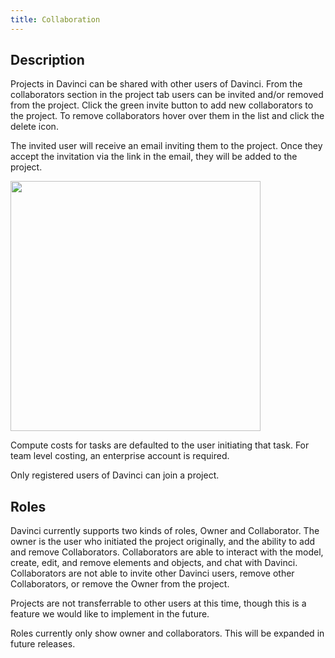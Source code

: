 ```yaml
---
title: Collaboration
---
```


## Description
Projects in Davinci can be shared with other users of Davinci. From the collaborators section in the project tab users can be invited and/or removed from the project. Click the green invite button to add new collaborators to the project. To remove collaborators hover over them in the list and click the delete icon.

The invited user will receive an email inviting them to the project. Once they accept the invitation via the link in the email, they will be added to the project.

<img height="400" noZoom src="/images/Collaborators.png" /> 


<Warning>Compute costs for tasks are defaulted to the user initiating that task. For team level costing, an enterprise account is required.</Warning>

<Info>Only registered users of Davinci can join a project.</Info>

## Roles

Davinci currently supports two kinds of roles, Owner and Collaborator. The owner is the user who initiated the project originally, and the ability to add and remove Collaborators. Collaborators are able to interact with the model, create, edit, and remove elements and objects, and chat with Davinci. Collaborators are not able to invite other Davinci users, remove other Collaborators, or remove the Owner from the project.

Projects are not transferrable to other users at this time, though this is a feature we would like to implement in the future.

<Note>Roles currently only show owner and collaborators. This will be expanded in future releases.</Note>
